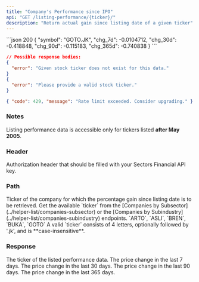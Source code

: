 ```yaml
---
title: "Company's Performance since IPO"
api: "GET /listing-performance/{ticker}/"
description: "Return actual gain since listing date of a given ticker"
---
```


<ResponseExample>
```json 200
{
  "symbol": "GOTO.JK",
  "chg_7d": -0.0104712,
  "chg_30d": -0.418848,
  "chg_90d": -0.115183,
  "chg_365d": -0.740838
}
```

```json 400
// Possible response bodies:
{
  "error": "Given stock ticker does not exist for this data."
}
{
  "error": "Please provide a valid stock ticker."
}
```

```json 429
{ "code": 429, "message": "Rate limit exceeded. Consider upgrading." }
```

</ResponseExample>

### Notes

Listing performance data is accessible only for tickers listed **after May 2005**.

### Header

<ParamField header="Authorization" type="string" required>
  Authorization header that should be filled with your Sectors Financial API
  key.
</ParamField>

### Path

<ParamField path="ticker" type="string" required>
  Ticker of the company for which the percentage gain since listing date is to
  be retrieved.
  <AccordionGroup>
    <Accordion title="Get the available ticker">
      Get the available `ticker` from the [Companies by
      Subsector](../helper-list/companies-subsector) or the [Companies by
      Subindustry](../helper-list/companies-subindustry) endpoints.
    </Accordion>
    <Accordion title="Examples of the ticker">
      `ARTO`, `ASLI`, `BREN`, `BUKA`, `GOTO`
    </Accordion>
    <Accordion title="Format">
      A valid `ticker` consists of 4 letters, optionally followed by '.jk', and
      is **case-insensitive**.
    </Accordion>
  </AccordionGroup>
</ParamField>

### Response

<ResponseField name="symbol" type="string">
  The ticker of the listed performance data.
</ResponseField>
<ResponseField name="chg_7d" type="float">
  The price change in the last 7 days.
</ResponseField>
<ResponseField name="chg_30d" type="float">
  The price change in the last 30 days.
</ResponseField>
<ResponseField name="chg_90d" type="float">
  The price change in the last 90 days.
</ResponseField>
<ResponseField name="chg_365d" type="float">
  The price change in the last 365 days.
</ResponseField>
